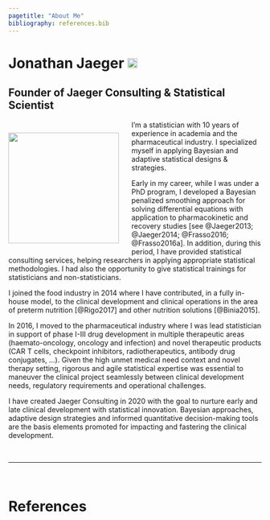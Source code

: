 ```yaml
---
pagetitle: "About Me"
bibliography: references.bib
---
```


# Jonathan Jaeger <a href="https://www.linkedin.com/in/jonathanjaeger" target="_blank"><img src="images/linkedin_logo.png" style="height: 20px; margin-top: -5px"></a>

## Founder of Jaeger Consulting & Statistical Scientist

<div style= "float:left;">
<img src="images/profile_picture_jonathan_jaeger.png" style="height: 220px; margin-right: 25px; margin-top: 10px;">
</div>

I'm a statistician with 10 years of experience in academia and the pharmaceutical industry. I specialized myself in applying Bayesian and adaptive statistical designs & strategies.

Early in my career, while I was under a PhD program, I developed a Bayesian penalized smoothing approach for solving differential equations with application to pharmacokinetic and recovery studies [see @Jaeger2013; @Jaeger2014; @Frasso2016; @Frasso2016a]. In addition, during this period, I have provided statistical consulting services, helping researchers in applying appropriate statistical methodologies. I had also the opportunity to give statistical trainings for statisticians and non-statisticians.

I joined the food industry in 2014 where I have contributed, in a fully in-house model, to the clinical development and clinical operations in the area of preterm nutrition [@Rigo2017] and other nutrition solutions [@Binia2015].

In 2016, I moved to the pharmaceutical industry where I was lead statistician in support of phase I-III drug development in multiple therapeutic areas (haemato-oncology, oncology and infection) and novel therapeutic products (CAR T cells, checkpoint inhibitors, radiotherapeutics, antibody drug conjugates, ...). Given the high unmet medical need context and novel therapy setting, rigorous and agile statistical expertise was essential to maneuver the clinical project seamlessly between clinical development needs, regulatory requirements and operational challenges.

I have created Jaeger Consulting in 2020 with the goal to nurture early and late clinical development with statistical innovation. Bayesian approaches, adaptive design strategies and informed quantitative decision-making tools are the basis elements promoted for impacting and fastering the clinical development.

<br>

---

<br>

# References
<small>